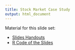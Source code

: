 ```yaml
---
title: Stock Market Case Study
output: html_document
---
```



Material for this slide set:

- [Slides Handouts](Slides/stocks_handouts.pdf)
- [R Code of the Slides](Rstocks.html)

